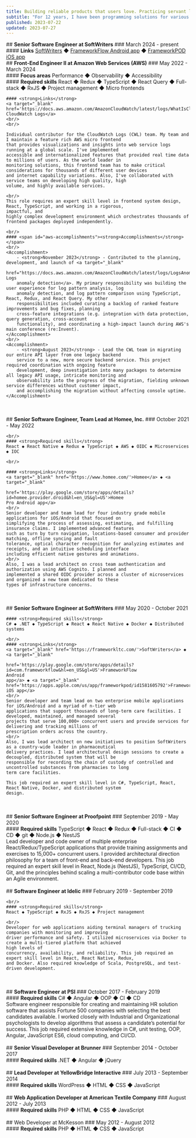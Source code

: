 ```yaml
---
title: Building reliable products that users love. Practicing servant leadership for Agile teams.  Pushing full-stack software engineering forward.
subtitle: "For 12 years, I have been programming solutions for various domains: financial, health care, transportation, and - most recently - cloud computing."
published: 2023-07-22
updated: 2023-07-27
---
```


<Position>
    ## <strong>Senior Software Engineer at SoftWriters</strong>
    ### March 2024 - present
    <br />
    #### <strong>Links</strong>
    <a target="_blank" href='https://frameworkltc.com/'>SoftWriters</a> ◆ <a target="_blank"
                                                                             href='https://play.google.com/store/apps/details?id=com.frameworkflow&hl=en_US&gl=US'>FrameworkFlow
    Android
    app</a> ◆ <a target="_blank" href='https://apps.apple.com/us/app/frameworkpod/id1581605792'>FrameworkPOD iOS app</a>
</Position>
<br />
<Position>
    ## <strong>Front-End Engineer II at Amazon Web Services (AWS)</strong>
    ### May 2022 - March 2024
    <br/>
    #### <strong>Focus areas</strong>
    Performance ◆ Observability ◆ Accessibility
    <br/>
    #### <strong>Required skills</strong>
    React ◆ Redux ◆ TypeScript ◆ React Query ◆ Full-stack ◆ RxJS ◆ Project management ◆ Micro frontends
    <br/>

    #### <strong>Links</strong>
    <a target="_blank" href='https://docs.aws.amazon.com/AmazonCloudWatch/latest/logs/WhatIsCloudWatchLogs.html'>AWS CloudWatch Logs</a>
    <br/>
    <br/>

    Individual contributor for the CloudWatch Logs (CWL) team. My team and I maintain a feature rich AWS micro frontend
    that provides visualizations and insights into web service logs running at a global scale. I've implemented
    accessible and internationalized features that provided real time data to millions of users. As the world leader in
    monitoring solutions, this frontend team has to make critical considerations for thousands of different user devices
    and internet capability variations. Also, I've collaborated with service teams on developing high quality, high
    volume, and highly available services.

    <br/>
    This role requires an expert skill level in frontend system design, React, TypeScript, and working in a rigorous,
    impactful, and
    highly complex development environment which orchestrates thousands of frontend packages deployed independently.

    <br/>
    #### <span id="aws-accomplishments"><strong>Accomplishments</strong></span>
    <br/>
    <Accomplishment>
        - <strong>November 2023</strong> - Contributed to the planning, development, and launch of <a target="_blank"
        href="https://docs.aws.amazon.com/AmazonCloudWatch/latest/logs/LogsAnomalyDetection.html">CloudWatch Logs
        anomaly detection</a>. My primary responsibility was building the user experience for log pattern analysis, log
        anomaly detection, and log pattern comparison using TypeScript, React, Redux, and React Query. My other
        responsibilities included curating a backlog of ranked feature improvements and bug fixes, planning
        cross-feature integrations (e.g. integration with data protection, query generation, cross-account
        functionality), and coordinating a high-impact launch during AWS's main conference (re:Invent).
    </Accomplishment>
    <br/>
    <Accomplishment>
        - <strong>August 2023</strong> - Lead the CWL team in migrating our entire API layer from one legacy backend
        service to a new, more secure backend service. This project required coordination with ongoing feature
        development, deep investigation into many packages to determine all legacy API usage, intricate monitoring and
        observability into the progress of the migration, fielding unknown service differences without customer impact,
        and accomplishing the migration without affecting console uptime.
    </Accomplishment>
</Position>

<br/>
<br/>

<Position>
    ## <strong>Senior Software Engineer, Team Lead at Homee, Inc.</strong>
    ### October 2021 - May 2022

    <br/>
    #### <strong>Required skills</strong>
    React ◆ React Native ◆ Redux ◆ TypeScript ◆ AWS ◆ OIDC ◆ Microservices ◆ IOC

    <br/>

    #### <strong>Links</strong>
    <a target="_blank" href='https://www.homee.com/'>Homee</a> ◆ <a target="_blank"
                                                                    href='https://play.google.com/store/apps/details?id=homee.provider.droid&hl=en_US&gl=US'>Homee
    Pro Android app</a>
    <br/>
    Senior developer and team lead for four industry grade mobile applications for iOS/Android that focused on
    simplifying the process of assessing, estimating, and fulfilling insurance claims. I implemented advanced features
    such as turn by turn navigation, locations-based consumer and provider matching, offline syncing and fault
    tolerance, optical character recognition for analyzing estimates and receipts, and an intuitive scheduling interface
    including efficient native gestures and animations.
    <br/>
    Also, I was a lead architect on cross team authentication and authorization using AWS Cognito. I planned and
    implemented a shared OIDC provider across a cluster of microservices and organized a new team dedicated to these
    types of infrastructure concerns.
</Position>
<br/>
<br/>
<Position>
    ## <strong>Senior Software Engineer at SoftWriters</strong>
    ### May 2020 - October 2021
    <br/>

    #### <strong>Required skills</strong>
    C# ◆ .NET ◆ TypeScript ◆ React ◆ React Native ◆ Docker ◆ Distributed systems

    <br/>
    #### <strong>Links</strong>
    <a target="_blank" href='https://frameworkltc.com/'>SoftWriters</a> ◆ <a target="_blank"
                                                                             href='https://play.google.com/store/apps/details?id=com.frameworkflow&hl=en_US&gl=US'>FrameworkFlow
    Android
    app</a> ◆ <a target="_blank" href='https://apps.apple.com/us/app/frameworkpod/id1581605792'>FrameworkPOD iOS app</a>
    <br/>
    Senior developer and team lead on two enterprise mobile applications for iOS/Android and a myriad of n-tier web
    applications that support thousands of long-term care facilities. I developed, maintained, and managed several
    projects that serve 100,000+ concurrent users and provide services for delivering and tracking millions of
    prescription orders across the country.
    <br/>
    Also, I was lead architect on new initiatives to position SoftWriters as a country-wide leader in pharmaceutical
    delivery practices. I lead architectural design sessions to create a decoupled, distributed system that will be
    responsible for recording the chain of custody of controlled and uncontrolled substances from pharmacies to long
    term care facilities.

    This job required an expert skill level in C#, TypeScript, React, React Native, Docker, and distributed system
    design.
</Position>
<br/>
<br/>
<Position>
    ## <strong>Senior Software Engineer at Proofpoint</strong>
    ### September 2019 - May 2020
    <br/>
    #### <strong>Required skills</strong>
    TypeScript ◆ React ◆ Redux ◆ Full-stack ◆ CI ◆ CD ◆ git ◆ Node.js ◆ NestJS
    <br/>
    Lead developer and code owner of multiple enterprise React/Redux/TypeScript applications that provide training
    assignments
    and exercises to 15,000+ concurrent users. I provided architectural direction philosophy for a team of front-end
    and back-end developers. This job required an expert skill level in React, Node.js (NestJS), TypeScript, CI/CD, Git,
    and the
    principles behind scaling a multi-contributor code base within an Agile environment.
</Position>
<br/>
<br/>
<Position>
    ## <strong>Software Engineer at Idelic</strong>
    ### February 2019 - September 2019

    <br/>
    #### <strong>Required skills</strong>
    React ◆ TypeScript ◆ RxJS ◆ RxJS ◆ Project management

    <br/>
    Developer for web applications aiding terminal managers of trucking companies with monitoring and improving
    driver performance and safety. I utilized microservices via Docker to create a multi-tiered platform that achieved
    high levels of
    concurrency, availability, and reliability. This job required an expert skill level in React, React Native, Redux,
    and Docker. Also required knowledge of Scala, PostgreSQL, and test-driven development.
</Position>
<br/>
<br/>
<Position>
    ## <strong>Software Engineer at PSI</strong>
    ### October 2017 - February 2019
    <br/>
    #### <strong>Required skills</strong>
    C# ◆ Angular ◆ OOP ◆ CI ◆ CD
    <br/>
    Software engineer responsible for creating and maintaining HR solution software that assists Fortune 500 companies
    with selecting the best
    candidates available. I worked closely with Industrial and Organizational psychologists to develop algorithms that
    assess a
    candidate’s potential for success. This job required extensive knowledge in C#, unit testing, OOP, Angular,
    JavaScript ES6, cloud computing, and CI/CD.
</Position>
<br/>
<br/>

<Position>
    ## <strong>Senior Visual Developer at Brunner</strong>
    ### September 2014 - October 2017
    <br/>
    #### <strong>Required skills</strong>
    .NET ◆ Angular ◆ jQuery
</Position>
<br/>
<br/>
<Position>
    ## <strong>Lead Developer at YellowBridge Interactive</strong>
    ### July 2013 - September 2014
    <br/>
    #### <strong>Required skills</strong>
    WordPress ◆ HTML ◆ CSS ◆ JavaScript
</Position>
<br/>
<br/>
<Position>
    ## <strong>Web Application Developer at American Textile Company</strong>
    ### August 2012 - July 2013
    <br/>
    #### <strong>Required skills</strong>
    PHP ◆ HTML ◆ CSS ◆ JavaScript
</Position>
<br/>
<br/>
<Position>
    ## Web Developer at McKesson
    ### May 2012 - August 2012
    <br/>
    #### <strong>Required skills</strong>
    PHP ◆ HTML ◆ CSS ◆ JavaScript
</Position>